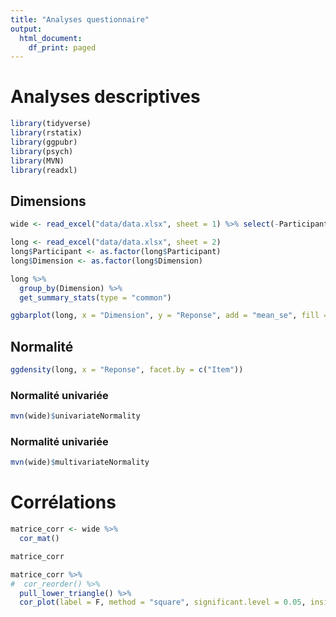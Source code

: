 ```yaml
---
title: "Analyses questionnaire"
output:
  html_document:
    df_print: paged
---
```


# Analyses descriptives

```r
library(tidyverse)
library(rstatix)
library(ggpubr)
library(psych)
library(MVN)
library(readxl)
```


## Dimensions

```r
wide <- read_excel("data/data.xlsx", sheet = 1) %>% select(-Participant)

long <- read_excel("data/data.xlsx", sheet = 2)
long$Participant <- as.factor(long$Participant)
long$Dimension <- as.factor(long$Dimension)

long %>%
  group_by(Dimension) %>%
  get_summary_stats(type = "common")

```


```r
ggbarplot(long, x = "Dimension", y = "Reponse", add = "mean_se", fill = "grey") + rotate_x_text(45)
```


## Normalité

```r
ggdensity(long, x = "Reponse", facet.by = c("Item"))
```


### Normalité univariée

```r
mvn(wide)$univariateNormality
```

### Normalité univariée

```r
mvn(wide)$multivariateNormality
```


# Corrélations


```r
matrice_corr <- wide %>%
  cor_mat()

matrice_corr
```

```r
matrice_corr %>%
#  cor_reorder() %>%
  pull_lower_triangle() %>%
  cor_plot(label = F, method = "square", significant.level = 0.05, insignificant = "blank")
```






















